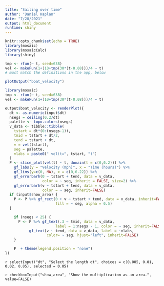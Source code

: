 ```yaml
---
title: "Sailing over time"
author: "Daniel Kaplan"
date: "7/20/2021"
output: html_document
runtime: shiny
---
```


```r
knitr::opts_chunk$set(echo = TRUE)
library(mosaic)
library(mosaicCalc)
library(shiny)
```

```r
tmp <- rfun(~ t, seed=638)
vel <- makeFun(1+(10+tmp(30*(t-0.08)))/4 ~ t)
# must match the definitions in the app, below
```

```r
plotOutput("boat_velocity")
```

```r
library(mosaic)
tmp <- rfun(~ t, seed=638)
vel <- makeFun(1+(10+tmp(30*(t-0.08)))/4 ~ t)

output$boat_velocity <- renderPlot({
  dt <- as.numeric(input$dt)
  nsegs = ceiling(0.2/dt)
  palette <- topo.colors(nsegs)
  v_data <- tibble::tibble(
    tstart = dt*(0:(nsegs-1)),
    tmid = tstart + dt/2,
    tend = tstart + dt,
    v = vel(tstart),
    seg = palette,
    vlabs = paste0(" vel(t=", tstart, ")")
  )
  P <- slice_plot(vel(t) ~ t, domain(t = c(0,0.2))) %>%
    gf_labs(y = "Velocity (mph)", x = "Time (hours)") %>%
    gf_lims(y=c(0, NA), x = c(0,0.22)) %>%
    gf_errorbarh(0 ~ tstart + tend, data = v_data,
                 color = ~ seg, inherit = FALSE, size=2) %>%
    gf_errorbarh(v ~ tstart + tend, data = v_data,
                 color = ~ seg, inherit=FALSE)
  if (input$show_area) {
    P <- P %>% gf_rect(0 + v ~ tstart + tend, data = v_data, inherit=FALSE,
                       fill = ~ seg, alpha = 0.5)
  }

    if (nsegs < 25) {
      P <- P %>% gf_text(.3 ~ tmid, data = v_data,
                       label = 1:nsegs - 1, color = ~ seg, inherit=FALSE) %>%
           gf_text(v ~ tend, data = v_data, label = ~vlabs,
                   color= ~ seg, hjust="left", inherit=FALSE)
    }

    P  + theme(legend.position = "none")
})
```

`r selectInput("dt", "Select the length dt", choices = c(0.005, 0.01, 0.02, 0.05), selected = 0.05)`

`r checkboxInput("show_area", "Show the multiplication as an area.", value=FALSE)`

